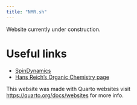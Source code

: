 ```yaml
---
title: "NMR.sh"
---
```


::: {.callout-warning title="Notice"}
Website currently under construction.
:::

#  Useful links 

- [SpinDynamics](https://spindynamics.org)
- [Hans Reich's Organic Chemistry page](https://organicchemistrydata.org/hansreich/resources/nmr/?page=nmr-content%2F.html)


This website was made with Quarto websites visit <https://quarto.org/docs/websites> for more info.

